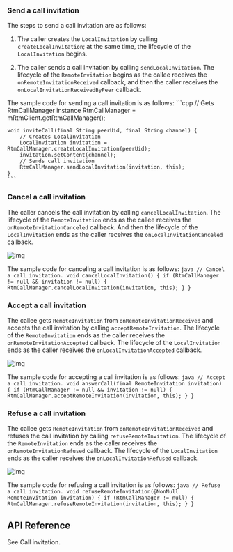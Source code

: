 <PlatformWrapper platform="linux-java">
    
### Send a call invitation

The steps to send a call invitation are as follows:

1.  The caller creates the `LocalInvitation` by calling `createLocalInvitation`; at the same time, the lifecycle of the `LocalInvitation` begins.

2.  The caller sends a call invitation by calling `sendLocalInvitation`. The lifecycle of the `RemoteInvitation` begins as the callee receives the `onRemoteInvitationReceived` callback, and then the caller receives the `onLocalInvitationReceivedByPeer` callback.

The sample code for sending a call invitation is as follows:
    ```cpp
    // Gets RtmCallManager instance
    RtmCallManager = mRtmClient.getRtmCallManager();

    void inviteCall(final String peerUid, final String channel) {
        // Creates LocalInvitation
        LocalInvitation invitation = RtmCallManager.createLocalInvitation(peerUid);
        invitation.setContent(channel);
        // Sends call invitation
        RtmCallManager.sendLocalInvitation(invitation, this);
    }
    ```

### Cancel a call invitation

The caller cancels the call invitation by calling `cancelLocalInvitation`. The lifecycle of the `RemoteInvitation` ends as the callee receives the `onRemoteInvitationCanceled` callback. And then the lifecycle of the `LocalInvitation` ends as the caller receives the `onLocalInvitationCanceled` callback.

![img](https://web-cdn.agora.io/docs-files/1598604551624)

The sample code for canceling a call invitation is as follows:
    ```java
    // Cancel a call invitation.
    void cancelLocalInvitation() {
            if (RtmCallManager != null && invitation != null) {
                RtmCallManager.cancelLocalInvitation(invitation, this);
            }
        }
    ```
### Accept a call invitation

The callee gets `RemoteInvitation` from `onRemoteInvitationReceived` and accepts the call invitation by calling `acceptRemoteInvitation`. The lifecycle of the `RemoteInvitation` ends as the caller receives the `onRemoteInvitationAccepted` callback. The lifecycle of the `LocalInvitation` ends as the caller receives the `onLocalInvitationAccepted` callback.

![img](https://web-cdn.agora.io/docs-files/1598604558155)

The sample code for accepting a call invitation is as follows:
    ```java
    // Accept a call invitation.
    void answerCall(final RemoteInvitation invitation) {
            if (RtmCallManager != null && invitation != null) {
                RtmCallManager.acceptRemoteInvitation(invitation, this);
            }
        }
    ```
### Refuse a call invitation

The callee gets `RemoteInvitation` from `onRemoteInvitationReceived` and refuses the call invitation by calling `refuseRemoteInvitation`. The lifecycle of the `RemoteInvitation` ends as the caller receives the `onRemoteInvitationRefused` callback. The lifecycle of the `LocalInvitation` ends as the caller receives the `onLocalInvitationRefused` callback.

![img](https://web-cdn.agora.io/docs-files/1598604564189)

The sample code for refusing a call invitation is as follows:
    ```java
    // Refuse a call invitation.
    void refuseRemoteInvitation(@NonNull RemoteInvitation invitation) {
            if (RtmCallManager != null) {
                RtmCallManager.refuseRemoteInvitation(invitation, this);
            }
        }
    ```
## API Reference

See <Link to="{{Global.SIG_SDK_API_LNX_JAVA}}/index.html#callinvitation">Call invitation</Link>.
    
</PlatformWrapper>

